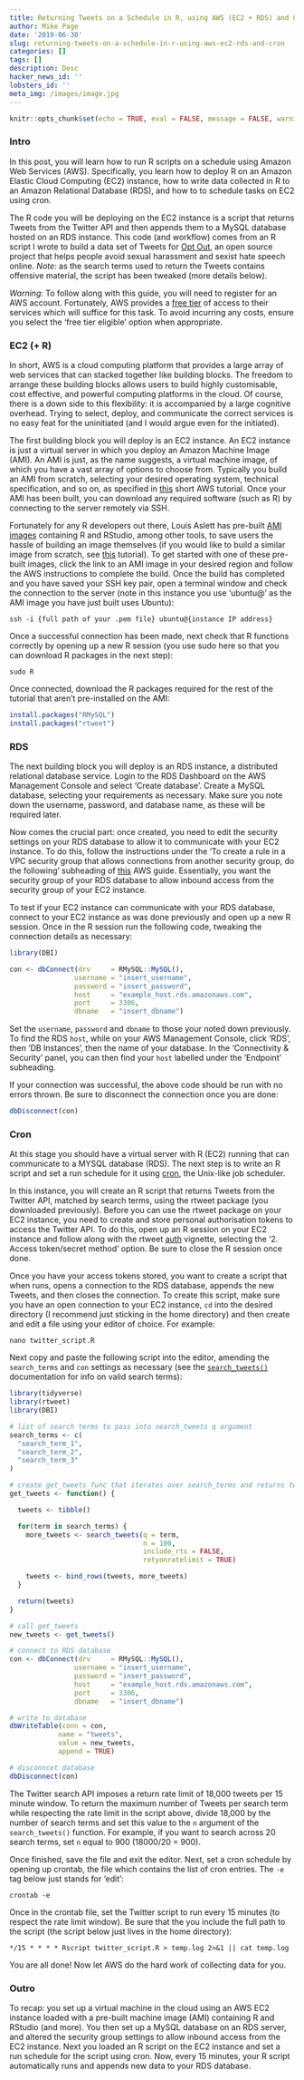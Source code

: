 ```yaml
---
title: Returning Tweets on a Schedule in R, using AWS (EC2 + RDS) and Cron
author: Mike Page
date: '2019-06-30'
slug: returning-tweets-on-a-schedule-in-r-using-aws-ec2-rds-and-cron
categories: []
tags: []
description: Desc
hacker_news_id: ''
lobsters_id: ''
meta_img: /images/image.jpg
---
```


```r
knitr::opts_chunk$set(echo = TRUE, eval = FALSE, message = FALSE, warning = FALSE, fig.align = "center")
```

### Intro

In this post, you will learn how to run R scripts on a schedule using Amazon Web Services (AWS). Specifically, you learn how to deploy R on an Amazon Elastic Cloud Computing (EC2) instance, how to write data collected in R to an Amazon Relational Database (RDS), and how to to schedule tasks on EC2 using cron.

The R code you will be deploying on the EC2 instance is a script that returns Tweets from the Twitter API and then appends them to a MySQL database hosted on an RDS instance. This code (and workflow) comes from an R script I wrote to build a data set of Tweets for [Opt Out](https://github.com/opt-out-tool/), an open source project that helps people avoid sexual harassment and sexist hate speech online. *Note:* as the search terms used to return the Tweets contains offensive material, the script has been tweaked (more details below).

*Warning:* To follow along with this guide, you will need to register for an AWS account. Fortunately, AWS provides a [free tier](https://aws.amazon.com/free/?all-free-tier.sort-by=item.additionalFields.SortRank&all-free-tier.sort-order=asc) of access to their services which will suffice for this task. To avoid incurring any costs, ensure you select the 'free tier eligible' option when appropriate.

### EC2 (+ R)

In short, AWS is a cloud computing platform that provides a large array of web services that can stacked together like building blocks. The freedom to arrange these building blocks allows users to build highly customisable, cost effective, and powerful computing platforms in the cloud. Of course, there is a down side to this flexibility: it is accompanied by a large cognitive overhead. Trying to select, deploy, and communicate the correct services is no easy feat for the uninitiated (and I would argue even for the initiated).

The first building block you will deploy is an EC2 instance. An EC2 instance is just a virtual server in which you deploy an Amazon Machine Image (AMI). An AMI is just, as the name suggests, a virtual machine image, of which you have a vast array of options to choose from. Typically you build an AMI from scratch, selecting your desired operating system, technical specification, and so on, as specified in [this](https://aws.amazon.com/getting-started/tutorials/launch-a-virtual-machine/?trk=gs_card) short AWS tutorial. Once your AMI has been built, you can download any required software (such as R) by connecting to the server remotely via SSH.

Fortunately for any R developers out there, Louis Aslett has pre-built [AMI images](http://www.louisaslett.com/RStudio_AMI/) containing R and RStudio, among other tools, to save users the hassle of building an image themselves (if you would like to build a similar image from scratch, see [this](https://gist.github.com/jaeddy/5d564005c39aa608b4c28850e03fcb45) tutorial). To get started with one of these pre-built images, click the link to an AMI image in your desired region and follow the AWS instructions to complete the build. Once the build has completed and you have saved your SSH key pair, open a terminal window and check the connection to the server (note in this instance you use 'ubuntu@' as the AMI image you have just built uses Ubuntu):

```
ssh -i {full path of your .pem file} ubuntu@{instance IP address}

```

Once a successful connection has been made, next check that R functions correctly by opening up a new R session (you use sudo here so that you can download R packages in the next step):

```
sudo R
```

Once connected, download the R packages required for the rest of the tutorial that aren't pre-installed on the AMI:

```r
install.packages("RMySQL")
install.packages("rtweet")
```

### RDS

The next building block you will deploy is an RDS instance, a distributed relational database service. Login to the RDS Dashboard on the AWS Management Console and select 'Create database'. Create a MySQL database, selecting your requirements as necessary. Make sure you note down the username, password, and database name, as these will be required later.

Now comes the crucial part: once created, you need to edit the security settings on your RDS database to allow it to communicate with your EC2 instance. To do this, follow the instructions under the 'To create a rule in a VPC security group that allows connections from another security group, do the following' subheading of [this](https://docs.aws.amazon.com/AmazonRDS/latest/UserGuide/USER_VPC.Scenarios.html) AWS guide. Essentially, you want the security group of your RDS database to allow inbound access from the security group of your EC2 instance.

To test if your EC2 instance can communicate with your RDS database, connect to your EC2 instance as was done previously and open up a new R session. Once in the R session run the following code, tweaking the connection details as necessary:

```r
library(DBI)

con <- dbConnect(drv     = RMySQL::MySQL(),
                username = "insert_username",
                password = "insert_password",
                host     = "example_host.rds.amazonaws.com",
                port     = 3306,
                dbname   = "insert_dbname")
```

Set the `username`, `password` and `dbname` to those your noted down previously. To find the RDS `host`, while on your AWS Management Console, click 'RDS', then 'DB Instances', then the name of your database. In the 'Connectivity & Security' panel, you can then find your `host` labelled under the 'Endpoint' subheading.

If your connection was successful, the above code should be run with no errors thrown. Be sure to disconnect the connection once you are done:

```r
dbDisconnect(con)
```

### Cron

At this stage you should have a virtual server with R (EC2) running that can communicate to a MYSQL database (RDS). The next step is to write an R script and set a run schedule for it using [cron](https://en.wikipedia.org/wiki/Cron), the Unix-like job scheduler.

In this instance, you will create an R script that returns Tweets from the Twitter API, matched by search terms, using the rtweet package (you downloaded previously). Before you can use the rtweet package on your EC2 instance, you need to create and store personal authorisation tokens to access the Twitter API. To do this, open up an R session on your EC2 instance and follow along with the rtweet [auth](https://rtweet.info/articles/auth.html) vignette, selecting the '2. Access token/secret method' option. Be sure to close the R session once done.

Once you have your access tokens stored, you want to create a script that when runs, opens a connection to the RDS database, appends the new Tweets, and then closes the connection. To create this script, make sure you have an open connection to your EC2 instance, `cd` into the desired directory (I recommend just sticking in the home directory) and then create and edit a file using your editor of choice. For example:

```
nano twitter_script.R
```

Next copy and paste the following script into the editor, amending the `search_terms` and `con` settings as necessary (see the [`search_tweets()`](https://rtweet.info/reference/search_tweets.html) documentation for info on valid search terms):

```r
library(tidyverse)
library(rtweet)
library(DBI)

# list of search terms to pass into search_tweets q argument
search_terms <- c(
  "search_term_1",
  "search_term_2",
  "search_term_3"
)

# create get_tweets func that iterates over search_terms and returns tweets
get_tweets <- function() {

  tweets <- tibble()

  for(term in search_terms) {
    more_tweets <- search_tweets(q = term,
                                 n = 100,
                                 include_rts = FALSE,
                                 retyonratelimit = TRUE)

    tweets <- bind_rows(tweets, more_tweets)
  }

  return(tweets)
}

# call get_tweets
new_tweets <- get_tweets()

# connect to RDS database
con <- dbConnect(drv     = RMySQL::MySQL(),
                username = "insert_username",
                password = "insert_password",
                host     = "example_host.rds.amazonaws.com",
                port     = 3306,
                dbname   = "insert_dbname")

# write to database
dbWriteTable(conn = con,
            name = "tweets",
            value = new_tweets,
            append = TRUE)

# disconncet database
dbDisconnect(con)
```

The Twitter search API imposes a return rate limit of 18,000 tweets per 15 minute window. To return the maximum number of Tweets per search term while respecting the rate limit in the script above, divide 18,000 by the number of search terms and set this value to the `n` argument of the `search_tweets()` function. For example, if you want to search across 20 search terms, set `n` equal to 900 (18000/20 = 900).

Once finished, save the file and exit the editor. Next, set a cron schedule by opening up crontab, the file which contains the list of cron entries. The `-e` tag below just stands for 'edit':

```
crontab -e
```

Once in the crontab file, set the Twitter script to run every 15 minutes (to respect the rate limit window). Be sure that the you include the full path to the script (the script below just lives in the home directory):

```
*/15 * * * * Rscript twitter_script.R > temp.log 2>&1 || cat temp.log
```

You are all done! Now let AWS do the hard work of collecting data for you.

### Outro

To recap: you set up a virtual machine in the cloud using an AWS EC2 instance loaded with a pre-built machine image (AMI) containing R and RStudio (and more). You then set up a MySQL database on an RDS server, and altered the security group settings to allow inbound access from the EC2 instance. Next you loaded an R script on the EC2 instance and set a run schedule for the script using cron. Now, every 15 minutes, your R script automatically runs and appends new data to your RDS database.


